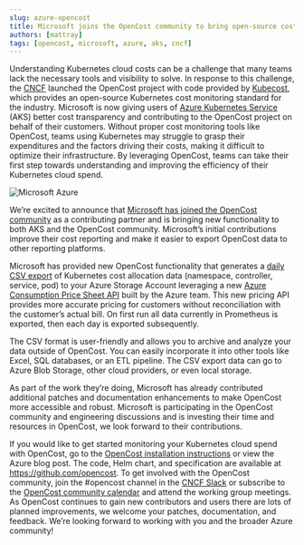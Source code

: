 ```yaml
---
slug: azure-opencost
title: Microsoft joins the OpenCost community to bring open-source cost monitoring to AKS customers
authors: [mattray]
tags: [opencost, microsoft, azure, aks, cncf]
---
```


Understanding Kubernetes cloud costs can be a challenge that many teams lack the necessary tools and visibility to solve. In response to this challenge, the [CNCF](https://www.cncf.io/) launched the OpenCost project with code provided by [Kubecost](https://www.kubecost.com/), which provides an open-source Kubernetes cost monitoring standard for the industry. Microsoft is now giving users of [Azure Kubernetes Service](https://azure.microsoft.com/en-au/products/kubernetes-service/) (AKS) better cost transparency and contributing to the OpenCost project on behalf of their customers. Without proper cost monitoring tools like OpenCost, teams using Kubernetes may struggle to grasp their expenditures and the factors driving their costs, making it difficult to optimize their infrastructure. By leveraging OpenCost, teams can take their first step towards understanding and improving the efficiency of their Kubernetes cloud spend.

![Microsoft Azure](./img/azure.png)

We’re excited to announce that [Microsoft has joined the OpenCost community](http://aka.ms/aks/OpenCost-AKS) as a contributing partner and is bringing new functionality to both AKS and the OpenCost community. Microsoft’s initial contributions improve their cost reporting and make it easier to export OpenCost data to other reporting platforms.

<!--truncate-->

Microsoft has provided new OpenCost functionality that generates a [daily CSV export](https://www.opencost.io/docs/integrations/csv-export) of Kubernetes cost allocation data (namespace, controller, service, pod) to your Azure Storage Account leveraging a new [Azure Consumption Price Sheet API](https://www.opencost.io/docs/configuration/azure) built by the Azure team. This new pricing API provides more accurate pricing for customers without reconciliation with the customer’s actual bill. On first run all data currently in Prometheus is exported, then each day is exported subsequently.

The CSV format is user-friendly and allows you to archive and analyze your data outside of OpenCost. You can easily incorporate it into other tools like Excel, SQL databases, or an ETL pipeline. The CSV export data can go to Azure Blob Storage, other cloud providers, or even local storage.

As part of the work they’re doing, Microsoft has already contributed additional patches and documentation enhancements to make OpenCost more accessible and robust. Microsoft is participating in the OpenCost community and engineering discussions and is investing their time and resources in OpenCost, we look forward to their contributions.

If you would like to get started monitoring your Kubernetes cloud spend with OpenCost, go to the [OpenCost installation instructions](https://www.opencost.io/docs/installation/install) or view the Azure blog post. The code, Helm chart, and specification are available at <https://github.com/opencost>. To get involved with the OpenCost community, join the #opencost channel in the [CNCF Slack](https://slack.cncf.io/) or subscribe to the [OpenCost community calendar](https://bit.ly/opencost-calendar) and attend the working group meetings. As OpenCost continues to gain new contributors and users there are lots of planned improvements, we welcome your patches, documentation, and feedback. We’re looking forward to working with you and the broader Azure community!
